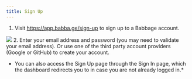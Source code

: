 ```yaml
---
title: Sign Up
---
```


1. Visit https://app.babba.ge/sign-up to sign up to a Babbage account. 
<img src="assets/dashboard/sign-up.png"/>
2. Enter your email address and password (you may need to validate your email
   address). Or use one of the third party account providers (Google or GitHub) to create your account.

* You can also access the Sign Up page through the Sign In page, which the dashboard redirects you
   to in case you are not already logged in.*